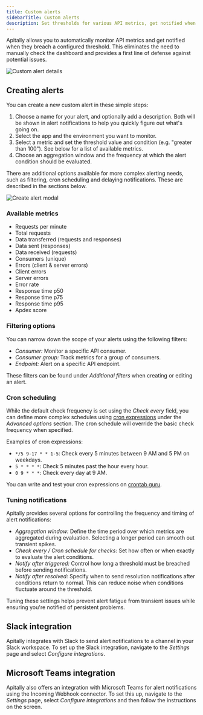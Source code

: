 ```yaml
---
title: Custom alerts
sidebarTitle: Custom alerts
description: Set thresholds for various API metrics, get notified when they are breached.
---
```


Apitally allows you to automatically monitor API metrics and get notified when they breach a configured threshold.
This eliminates the need to manually check the dashboard and provides a first line of defense against potential issues.

<img src="https://assets.apitally.io/docs/2025-07-08/alert-details.webp" alt="Custom alert details" className="rounded-xl" />

## Creating alerts

You can create a new custom alert in these simple steps:

1. Choose a name for your alert, and optionally add a description. Both will be shown in alert notifications to help you quickly figure out what's going on.
2. Select the app and the environment you want to monitor.
3. Select a metric and set the threshold value and condition (e.g. "greater than 100"). See below for a list of available metrics.
4. Choose an aggregation window and the frequency at which the alert condition should be evaluated.

There are additional options available for more complex alerting needs, such as filtering, cron scheduling and delaying notifications. These are described in the sections below.

<img src="https://assets.apitally.io/docs/2025-07-08/create-alert.webp" alt="Create alert modal" className="rounded-xl" loading="lazy" />

### Available metrics

- Requests per minute
- Total requests
- Data transferred (requests and responses)
- Data sent (responses)
- Data received (requests)
- Consumers (unique)
- Errors (client & server errors)
- Client errors
- Server errors
- Error rate
- Response time p50
- Response time p75
- Response time p95
- Apdex score

### Filtering options

You can narrow down the scope of your alerts using the following filters:

- *Consumer:* Monitor a specific API consumer.
- *Consumer group:* Track metrics for a group of consumers.
- *Endpoint:* Alert on a specific API endpoint.

These filters can be found under *Additional filters* when creating or editing an alert.

### Cron scheduling

While the default check frequency is set using the *Check every* field, you can define more complex schedules using [cron expressions](https://en.wikipedia.org/wiki/Cron#Cron_expression) under the *Advanced options* section.
The cron schedule will override the basic check frequency when specified.

Examples of cron expressions:

- `*/5 9-17 * * 1-5`: Check every 5 minutes between 9 AM and 5 PM on weekdays.
- `5 * * * *`: Check 5 minutes past the hour every hour.
- `0 9 * * *`: Check every day at 9 AM.

<Tip>You can write and test your cron expressions on [crontab guru](https://crontab.guru/).</Tip>

### Tuning notifications

Apitally provides several options for controlling the frequency and timing of alert notifications:

- *Aggregation window:* Define the time period over which metrics are aggregated during evaluation. Selecting a longer period can smooth out transient spikes.
- *Check every / Cron schedule for checks:* Set how often or when exactly to evaluate the alert conditions.
- *Notify after triggered:* Control how long a threshold must be breached before sending notifications.
- *Notify after resolved:* Specify when to send resolution notifications after conditions return to normal. This can reduce noise when conditions fluctuate around the threshold.

Tuning these settings helps prevent alert fatigue from transient issues while ensuring you're notified of persistent problems.

## Slack integration

Apitally integrates with Slack to send alert notifications to a channel in your Slack workspace.
To set up the Slack integration, navigate to the *Settings* page and select *Configure integrations*.

## Microsoft Teams integration

Apitally also offers an integration with Microsoft Teams for alert notifications using the Incoming Webhook connector.
To set this up, navigate to the *Settings* page, select *Configure integrations* and then follow the instructions on the screen.
